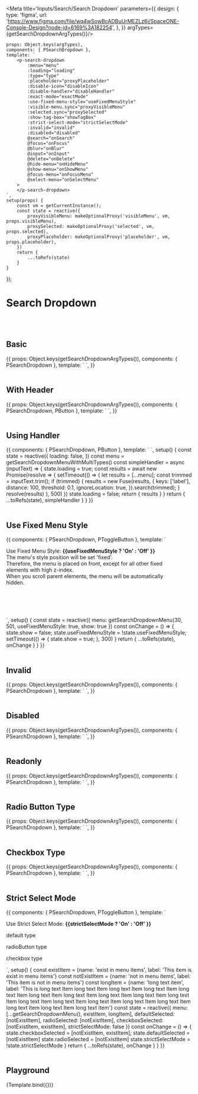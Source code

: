 



<Meta title='Inputs/Search/Search Dropdown' parameters={{
    design: {
        type: 'figma',
        url: 'https://www.figma.com/file/wq4wSowBcADBuUrMEZLz6i/SpaceONE-Console-Design?node-id=6169%3A182254',
    },
}} argTypes={getSearchDropdownArgTypes()}/>


    props: Object.keys(argTypes),
    components: { PSearchDropdown },
    template: `
        <p-search-dropdown
            :menu="menu"
            :loading="loading"
            :type="type"
            :placeholder="proxyPlaceholder"
            :disable-icon="disableIcon"
            :disable-handler="disableHandler"
            :exact-mode="exactMode"
            :use-fixed-menu-style="useFixedMenuStyle"
            :visible-menu.sync="proxyVisibleMenu"
            :selected.sync="proxySelected"
            :show-tag-box="showTagBox"
            :strict-select-mode="strictSelectMode"
            :invalid="invalid"
            :disabled="disabled"
            @search="onSearch"
            @focus="onFocus"
            @blur="onBlur"
            @input="onInput"
            @delete="onDelete"
            @hide-menu="onHideMenu"
            @show-menu="onShowMenu"
            @focus-menu="onFocusMenu"
            @select-menu="onSelectMenu"
        >
        </p-search-dropdown>
    `,
    setup(props) {
        const vm = getCurrentInstance();
        const state = reactive({
            proxyVisibleMenu: makeOptionalProxy('visibleMenu', vm, props.visibleMenu),
            proxySelected: makeOptionalProxy('selected', vm, props.selected),
            proxyPlaceholder: makeOptionalProxy('placeholder', vm, props.placeholder),
        })
        return {
            ...toRefs(state)
        }
    }
});


# Search Dropdown
<br/>
<br/>

## Basic

<Canvas>
    <Story name="Basic" args={{menu: getSearchDropdownMenu()}}>
        {{
            props: Object.keys(getSearchDropdownArgTypes()),
            components: { PSearchDropdown },
            template: `
        <p-search-dropdown :menu="menu" use-fixed-menu-style />
`,
        }}
    </Story>
</Canvas>

<br/>
<br/>

## With Header

<Canvas>
    <Story name="With Header" args={{menu: getSearchDropdownMenuWithMultiTypes()}}>
        {{
            props: Object.keys(getSearchDropdownArgTypes()),
            components: { PSearchDropdown, PButton },
            template: `
        <p-search-dropdown :menu="menu" use-fixed-menu-style />
`,
        }}
    </Story>
</Canvas>

<br/>
<br/>

## Using Handler

<Canvas>
    <Story name="Using Handler" >
        {{
            components: { PSearchDropdown, PButton },
            template: `
            <p-search-dropdown :loading="loading" :handler="simpleHandler" use-fixed-menu-style />
`,
            setup() {
                const state = reactive({
                    loading: false,
                })
                const menu = getSearchDropdownMenuWithMultiTypes()
                const simpleHandler = async (inputText) => {
                    state.loading = true;
                    const results = await new Promise(resolve => {
                        setTimeout(() => {
                            let results = [...menu];
                            const trimmed = inputText.trim();
                            if (trimmed) {
                                results = new Fuse(results, {
                                    keys: ['label'],
                                    distance: 100,
                                    threshold: 0.1,
                                    ignoreLocation: true,
                                }).search(trimmed);
                            }
                            resolve(results)
                        }, 500)
                    })
                    state.loading = false;
                    return { results }
                }
                return {
                    ...toRefs(state),
                    simpleHandler
                }
            }
        }}
    </Story>
</Canvas>

<br/>
<br/>

## Use Fixed Menu Style

<Canvas>
    <Story name="Use Fixed Menu Style" >
        {{
            components: { PSearchDropdown, PToggleButton },
            template: `
        <div class="bg-gray-100 p-8" style="height: 200px; overflow-y: auto; width: 90%;">
            <div style="height: 500px;">
                <p class="text-lg mb-5 leading-7" :class="useFixedMenuStyle ? 'text-gray-800' : 'text-gray-400'">
                    Use Fixed Menu Style: <strong> {{useFixedMenuStyle ? 'On' : 'Off' }}</strong> <p-toggle-button :value="useFixedMenuStyle" @change="onChange" /> <br/>
                    The menu's style position will be set 'fixed'.<br/>
                    Therefore, the menu is placed on front, except for all other fixed elements with high z-index.<br/>
                    When you scroll parent elements, the menu will be automatically hidden.
                </p>
                <p-search-dropdown v-if="show" :menu="menu" :use-fixed-menu-style="useFixedMenuStyle" />
            </div>
        </div>
`,
            setup() {
                const state = reactive({
                    menu: getSearchDropdownMenu(30, 50),
                    useFixedMenuStyle: true,
                    show: true
                })
                const onChange = () => {
                    state.show = false;
                    state.useFixedMenuStyle = !state.useFixedMenuStyle;
                    setTimeout(() => {
                        state.show = true;
                    }, 300)
                }
                return {
                    ...toRefs(state),
                    onChange
                }
            }
        }}
    </Story>
</Canvas>

<br/>
<br/>

## Invalid

<Canvas>
    <Story name="Invalid" args={{menu: getSearchDropdownMenu()}}>
        {{
            props: Object.keys(getSearchDropdownArgTypes()),
            components: { PSearchDropdown },
            template: `
        <p-search-dropdown :menu="menu" invalid use-fixed-menu-style />
`,
        }}
    </Story>
</Canvas>

<br/>
<br/>

## Disabled

<Canvas>
    <Story name="Disabled" args={{menu: getSearchDropdownMenu()}}>
        {{
            props: Object.keys(getSearchDropdownArgTypes()),
            components: { PSearchDropdown },
            template: `
        <p-search-dropdown :menu="menu" disabled use-fixed-menu-style />
`,
        }}
    </Story>
</Canvas>

<br/>
<br/>

## Readonly

<Canvas>
    <Story name="Readonly" args={{menu: getSearchDropdownMenu()}}>
        {{
            props: Object.keys(getSearchDropdownArgTypes()),
            components: { PSearchDropdown },
            template: `
        <p-search-dropdown
            :menu="menu"
            :readonly="true"
            type="radioButton"
            use-fixed-menu-style
        />
`,
        }}
    </Story>
</Canvas>

<br/>
<br/>


## Radio Button Type

<Canvas>
    <Story name="Radio Button Type" args={{menu: getSearchDropdownMenu()}}>
        {{
            props: Object.keys(getSearchDropdownArgTypes()),
            components: { PSearchDropdown },
            template: `
        <p-search-dropdown :menu="menu" type="radioButton" use-fixed-menu-style />
`,
        }}
    </Story>
</Canvas>

<br/>
<br/>

## Checkbox Type

<Canvas>
    <Story name="Checkbox Type" args={{menu: getSearchDropdownMenu()}}>
        {{
            props: Object.keys(getSearchDropdownArgTypes()),
            components: { PSearchDropdown },
            template: `
        <p-search-dropdown :menu="menu" type="checkbox" use-fixed-menu-style />
`,
        }}
    </Story>
</Canvas>

<br/>
<br/>

## Strict Select Mode

<Canvas>
    <Story name="Strict Select Mode">
        {{
            components: { PSearchDropdown, PToggleButton },
            template: `
    <div>
        <p class="mb-2">
            Use Strict Select Mode: <strong> {{strictSelectMode ? 'On' : 'Off' }}</strong> <p-toggle-button :value="strictSelectMode" @change="onChange" />
        </p>
        <div class=m-4>
            <p class="m-2">default type</p>
            <p-search-dropdown
                :key="strictSelectMode ? 'strict-default' : 'default-default'"
                :menu="menu"
                :selected="defaultSelected"
                :strict-select-mode="strictSelectMode"
                use-fixed-menu-style
            />
        </div>
        <div class=m-4>
            <p class="m-2">radioButton type</p>
            <p-search-dropdown
                :key="strictSelectMode ? 'strict-radio' : 'default-radio'"
                :menu="menu"
                type="radioButton"
                :selected="radioSelected"
                :strict-select-mode="strictSelectMode"
                use-fixed-menu-style
            />
        </div>
        <div class=m-4>
            <p class="m-2">checkbox type</p>
            <p-search-dropdown
                :key="strictSelectMode ? 'strict-checkbox' : 'default-checkbox'"
                :menu="menu"
                type="checkbox"
                :selected="checkboxSelected"
                :strict-select-mode="strictSelectMode"
                use-fixed-menu-style
            />
        </div>
    </div>
`,
            setup() {
                const existItem = {name: 'exist in menu items', label: 'This item is exist in menu items'}
                const notExistItem = {name: 'not in menu items', label: 'This item is not in menu items'}
                const longItem = {name: 'long text item', label: 'This is long text Item long text Item long text Item long text Item long text Item long text Item long text Item long text Item long text Item long text Item long text Item long text Item long text Item long text Item long text Item long text Item long text Item long text Item'}
                const state = reactive({
                    menu: [...getSearchDropdownMenu(), existItem, longItem],
                    defaultSelected: [notExistItem],
                    radioSelected: [notExistItem],
                    checkboxSelected: [notExistItem, existItem],
                    strictSelectMode: false
                })
                const onChange = () => {
                    state.checkboxSelected = [notExistItem, existItem];
                    state.defaultSelected = [notExistItem]
                    state.radioSelected = [notExistItem]
                    state.strictSelectMode = !state.strictSelectMode
                }
                return {
                    ...toRefs(state),
                    onChange
                }
            }
        }}
    </Story>
</Canvas>

<br/>
<br/>

## Playground

<Canvas>
    <Story name="playground" args={{menu: getSearchDropdownMenu()}}>
        {Template.bind({})}
    </Story>
</Canvas>

<ArgsTable story="playground"/>

